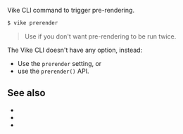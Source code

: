 
Vike CLI command to trigger <Link href="/pre-rendering">pre-rendering</Link>.

```bash
$ vike prerender
```

> Use <Link href="/prerender#disableautorun" /> if you don't want pre-rendering to be run twice.

The Vike CLI doesn't have any option, instead:
 - Use the <Link href="/prerender">`prerender` setting</Link>, or
 - use the <Link href="/prerender-programmatic">`prerender()` API</Link>.


## See also

- <Link href="/prerender-programmatic" />
- <Link href="/prerender#disableautorun" />
- <Link href="/pre-rendering" />
